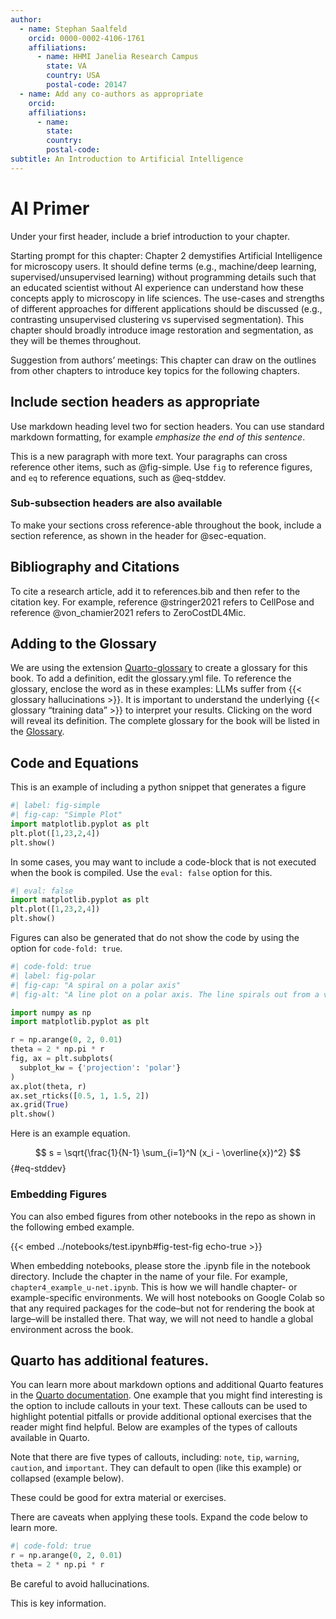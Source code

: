 ```yaml
---
author: 
  - name: Stephan Saalfeld
    orcid: 0000-0002-4106-1761
    affiliations:
      - name: HHMI Janelia Research Campus
        state: VA
        country: USA
        postal-code: 20147
  - name: Add any co-authors as appropriate
    orcid: 
    affiliations:
      - name: 
        state: 
        country: 
        postal-code: 
subtitle: An Introduction to Artificial Intelligence
---
```


# AI Primer
<!--Your first header will be the chapter's upper-level table of contents title.-->
<!--If you'd like to have a subtitle, include it in the Quarto header above -->

Under your first header, include a brief introduction to your chapter.

Starting prompt for this chapter: Chapter 2 demystifies Artificial Intelligence for microscopy users. It should define terms (e.g., machine/deep learning, supervised/unsupervised learning) without programming details such that an educated scientist without AI experience can understand how these concepts apply to microscopy in life sciences. The use-cases and strengths of different approaches for different applications should be discussed (e.g., contrasting unsupervised clustering vs supervised segmentation). This chapter should broadly introduce image restoration and segmentation, as they will be themes throughout.

Suggestion from authors' meetings: This chapter can draw on the outlines from other chapters to introduce key topics for the following chapters.

## Include section headers as appropriate

Use markdown heading level two for section headers. You can use standard markdown formatting, for example _emphasize the end of this sentence_.

This is a new paragraph with more text. Your paragraphs can cross reference other items, such as @fig-simple. Use `fig` to reference figures, and `eq` to reference equations, such as @eq-stddev.

###  Sub-subsection headers are also available

To make your sections cross reference-able throughout the book, include a section reference, as shown in the header for @sec-equation.

## Bibliography and Citations

To cite a research article, add it to references.bib and then refer to the citation key. For example, reference @stringer2021 refers to CellPose and reference @von_chamier2021 refers to ZeroCostDL4Mic.

## Adding to the Glossary

We are using the extension [Quarto-glossary](https://debruine.github.io/quarto-glossary/#styles) to create a glossary for this book. To add a definition, edit the glossary.yml file. To reference the glossary, enclose the word as in these examples: LLMs suffer from {{< glossary hallucinations >}}. It is important to understand the underlying {{< glossary "training data" >}} to interpret your results. Clicking on the word will reveal its definition. The complete glossary for the book will be listed in the [Glossary](glossary.qmd).

## Code and Equations {#sec-equation}

This is an example of including a python snippet that generates a figure

```python
#| label: fig-simple
#| fig-cap: "Simple Plot"
import matplotlib.pyplot as plt
plt.plot([1,23,2,4])
plt.show()
```


In some cases, you may want to include a code-block that is not executed when the book is compiled. Use the `eval: false` option for this.

```python
#| eval: false
import matplotlib.pyplot as plt
plt.plot([1,23,2,4])
plt.show()
```


Figures can also be generated that do not show the code by using the option for `code-fold: true`.

```python
#| code-fold: true
#| label: fig-polar
#| fig-cap: "A spiral on a polar axis"
#| fig-alt: "A line plot on a polar axis. The line spirals out from a value of zero to a value of 2."

import numpy as np
import matplotlib.pyplot as plt

r = np.arange(0, 2, 0.01)
theta = 2 * np.pi * r
fig, ax = plt.subplots(
  subplot_kw = {'projection': 'polar'} 
)
ax.plot(theta, r)
ax.set_rticks([0.5, 1, 1.5, 2])
ax.grid(True)
plt.show()
```

Here is an example equation.

$$
s = \sqrt{\frac{1}{N-1} \sum_{i=1}^N (x_i - \overline{x})^2}
$$ {#eq-stddev}

### Embedding Figures

You can also embed figures from other notebooks in the repo as shown in the following embed example.


{{< embed ../notebooks/test.ipynb#fig-test-fig echo-true >}}

When embedding notebooks, please store the .ipynb file in the notebook directory. Include the chapter in the name of your file. For example, `chapter4_example_u-net.ipynb`. This is how we will handle chapter- or example-specific environments. We will host notebooks on Google Colab so that any required packages for the code--but not for rendering the book at large--will be installed there. That way, we will not need to handle a global environment across the book.

## Quarto has additional features.

You can learn more about markdown options and additional Quarto features in the [Quarto documentation](https://quarto.org/docs/authoring/markdown-basics.html).  One example that you might find interesting is the option to include callouts in your text. These callouts can be used to highlight potential pitfalls or provide additional optional exercises that the reader might find helpful. Below are examples of the types of callouts available in Quarto.

::: {.callout-note}
Note that there are five types of callouts, including:
`note`, `tip`, `warning`, `caution`, and `important`. They can default to open (like this example) or collapsed (example below).
:::

::: {.callout-tip collapse="true"}
These could be good for extra material or exercises.
:::

::: {.callout-caution}
There are caveats when applying these tools. Expand the code below to learn more.

```python
#| code-fold: true
r = np.arange(0, 2, 0.01)
theta = 2 * np.pi * r
```
:::

::: {.callout-warning}
Be careful to avoid hallucinations.
:::

::: {.callout-important}
This is key information.
:::